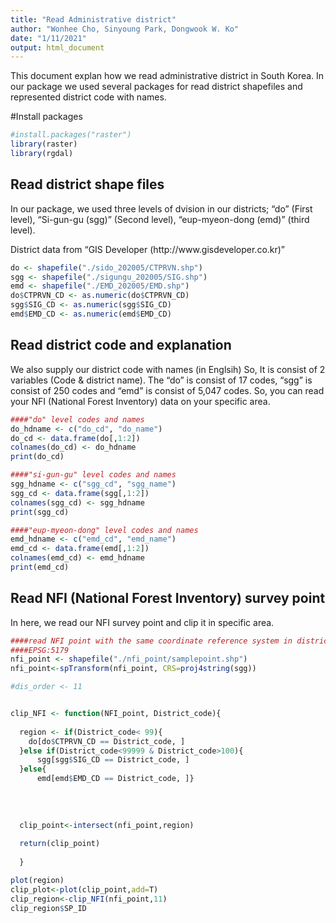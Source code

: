---
title: "Read Administrative district"
author: "Wonhee Cho, Sinyoung Park, Dongwook W. Ko"
date: "1/11/2021"
output: html_document
---
This document explan how we read administrative district in South Korea.
In our package we used several packages for read district shapefiles and represented district code with names.

#Install packages

```{r setup packages}
#install.packages("raster")
library(raster)
library(rgdal)
```

## Read district shape files

In our package, we used three levels of dvision in our districts; "do" (First level), "Si-gun-gu (sgg)" (Second level), "eup-myeon-dong (emd)" (third level).

District data from "GIS Developer (http://www.gisdeveloper.co.kr)"


```{r districts}
do <- shapefile("./sido_202005/CTPRVN.shp")
sgg <- shapefile("./sigungu_202005/SIG.shp")
emd <- shapefile("./EMD_202005/EMD.shp")
do$CTPRVN_CD <- as.numeric(do$CTPRVN_CD)
sgg$SIG_CD <- as.numeric(sgg$SIG_CD)
emd$EMD_CD <- as.numeric(emd$EMD_CD)
```

## Read district code and explanation

We also supply our district code with names (in Englsih)
So, It is consist of 2 variables (Code & district name).
The "do" is consist of 17 codes, "sgg" is consist of 250 codes and "emd" is consist of 5,047 codes.
So, you can read your NFI (National Forest Inventory) data on your specific area.

```{r distrcit names}
####"do" level codes and names
do_hdname <- c("do_cd", "do_name")
do_cd <- data.frame(do[,1:2])
colnames(do_cd) <- do_hdname
print(do_cd)

####"si-gun-gu" level codes and names
sgg_hdname <- c("sgg_cd", "sgg_name")
sgg_cd <- data.frame(sgg[,1:2])
colnames(sgg_cd) <- sgg_hdname
print(sgg_cd)

####"eup-myeon-dong" level codes and names
emd_hdname <- c("emd_cd", "emd_name")
emd_cd <- data.frame(emd[,1:2])
colnames(emd_cd) <- emd_hdname
print(emd_cd)
```

## Read NFI (National Forest Inventory) survey point 

In here, we read our NFI survey point and clip it in specific area.

```{r read NFI survey point}
####read NFI point with the same coordinate reference system in district shape files
####EPSG:5179
nfi_point <- shapefile("./nfi_point/samplepoint.shp")
nfi_point<-spTransform(nfi_point, CRS=proj4string(sgg))


```



```{r clip NFI point in specific area}


#dis_order <- 11


clip_NFI <- function(NFI_point, District_code){
  
  region <- if(District_code< 99){
    do[do$CTPRVN_CD == District_code, ]
  }else if(District_code<99999 & District_code>100){
      sgg[sgg$SIG_CD == District_code, ]
  }else{
      emd[emd$EMD_CD == District_code, ]}
  
  
  
 
  clip_point<-intersect(nfi_point,region)
  
  return(clip_point)
  
  }

plot(region)
clip_plot<-plot(clip_point,add=T)
clip_region<-clip_NFI(nfi_point,11)
clip_region$SP_ID



 
```



